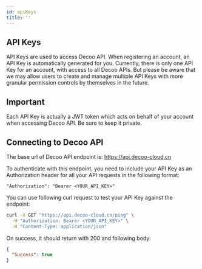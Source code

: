 ```yaml
---
id: apiKeys
title: ''
---
```


## API Keys

API Keys are used to access Decoo API. When registering an account, an API Key is automatically generated for you. Currently, there is only one API Key for an account, with access to all Decoo APIs. But please be aware that we may allow users to create and manage multiple API Keys with more granular permission controls by themselves in the future.

## Important

Each API Key is actually a JWT token which acts on behalf of your account when accessing Decoo API. Be sure to keep it private.

## Connecting to Decoo API

The base url of Decoo API endpoint is: https://api.decoo-cloud.cn

To authenticate with this endpoint, you need to include your API Key as an Authorization header for all your API requests in the following format:
```
"Authorization": "Bearer <YOUR_API_KEY>"
```

You can use following curl request to test your API Key against the endpoint:

```bash
curl -X GET "https://api.decoo-cloud.cn/ping" \
  -H "Authorization: Bearer <YOUR_API_KEY>" \
  -H "Content-Type: application/json"
```

On success, it should return with 200 and following body:
```json
{
  "Success": true
}
```
